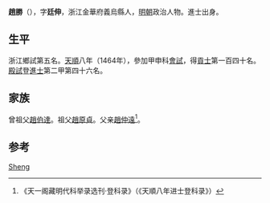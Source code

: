 {{Otheruses|other=名为赵胜的其他人物|赵胜}}

'''趙勝'''（{{bd|1434年||？}}），字'''廷伸'''，浙江金華府義烏縣人，[[明朝|明朝]]政治人物。進士出身。

== 生平 ==
浙江鄉試第五名。[[天顺_(明朝)|天順]]八年（1464年），參加甲申科[[會試|會試]]，得[[貢士|貢士]]第一百四十名。[[殿試|殿試]]登[[進士|進士]]第二甲第四十六名。

== 家族 ==
曾祖父[[趙伯達|趙伯達]]。祖父[[趙原貞|趙原貞]]。父亲[[趙仲遠|趙仲遠]]<ref>《天一阁藏明代科举录选刊·登科录》（《天順八年进士登科录》）</ref>。

== 参考 ==
{{reflist}}

{{明朝人物小作品}}
{{天順八年甲申科殿試金榜}}

{{Authority control}}
{{DEFAULTSORT:Zhao赵}}
[[Category:赵姓|Sheng]]